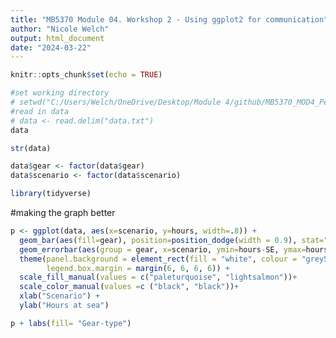 ```yaml
---
title: "MB5370 Module 04. Workshop 2 - Using ggplot2 for communication"
author: "Nicole Welch"
output: html_document
date: "2024-03-22"
---
```

```r
knitr::opts_chunk$set(echo = TRUE)
```

```r
#set working directory
# setwd("C:/Users/Welch/OneDrive/Desktop/Module 4/github/MB5370_MOD4_Personal2/data")
#read in data
# data <- read.delim("data.txt")
data

str(data)
```

```r


data$gear <- factor(data$gear)
data$scenario <- factor(data$scenario)

```

```r

library(tidyverse)

```
#making the graph better
```r
p <- ggplot(data, aes(x=scenario, y=hours, width=.8)) + 
  geom_bar(aes(fill=gear), position=position_dodge(width = 0.9), stat="identity") +
  geom_errorbar(aes(group = gear, x=scenario, ymin=hours-SE, ymax=hours+SE), position=position_dodge(width = 0.9), stat="identity", width=0.2, colour="grey50", alpha=0.9) +
  theme(panel.background = element_rect(fill = "white", colour = "grey50"),
        legend.box.margin = margin(6, 6, 6, 6)) +
  scale_fill_manual(values = c("paleturquoise", "lightsalmon"))+
  scale_color_manual(values =c ("black", "black"))+
  xlab("Scenario") +
  ylab("Hours at sea")

p + labs(fill= "Gear-type")

```
